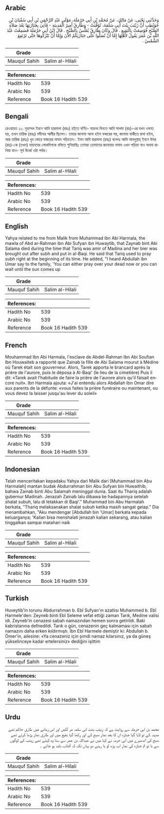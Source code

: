 ## Arabic


<div dir="rtl" lang="ar" style={{fontSize:'larger',backgroundColor:'#f8f9fa',padding:20}}>
وَحَدَّثَنِي يَحْيَى، عَنْ مَالِكٍ، عَنْ مُحَمَّدِ بْنِ أَبِي حَرْمَلَةَ، مَوْلَى عَبْدِ الرَّحْمَنِ بْنِ أَبِي سُفْيَانَ بْنِ حُوَيْطِبٍ أَنَّ زَيْنَبَ بِنْتَ أَبِي سَلَمَةَ، تُوُفِّيَتْ - وَطَارِقٌ أَمِيرُ الْمَدِينَةِ - فَأُتِيَ بِجَنَازَتِهَا بَعْدَ صَلاَةِ الصُّبْحِ فَوُضِعَتْ بِالْبَقِيعِ ‏.‏ قَالَ وَكَانَ طَارِقٌ يُغَلِّسُ بِالصُّبْحِ ‏.‏ قَالَ ابْنُ أَبِي حَرْمَلَةَ فَسَمِعْتُ عَبْدَ اللَّهِ بْنَ عُمَرَ يَقُولُ لأَهْلِهَا إِمَّا أَنْ تُصَلُّوا عَلَى جَنَازَتِكُمُ الآنَ وَإِمَّا أَنْ تَتْرُكُوهَا حَتَّى تَرْتَفِعَ الشَّمْسُ ‏.‏
</div>
<div style={{backgroundColor:'#f8f9fa',padding:20, marginBottom: 10}}><table> <thead> <tr> <th>Grade</th> <th></th> </tr> </thead> <tbody> <tr><td>Mauquf Sahih</td><td>Salim al-Hilali</td></tr></tbody></table><table> <thead> <tr> <th>References:</th> <th></th> </tr> </thead> <tbody><tr><td>Hadith No</td><td>539</td></tr><tr><td>Arabic No</td><td>539</td></tr><tr><td>Reference</td><td>Book 16 Hadith 539</td></tr></tbody></table></div>

## Bengali


<div dir="ltr" lang="bn" style={{fontSize:'larger',backgroundColor:'#f8f9fa',padding:20}}>
রেওয়ায়ত ২০. মুহাম্মদ ইবনে আবি হারমালা (রহঃ) হইতে বর্ণিত- যায়নব বিনতে আবি সালমা (রাঃ)-এর যখন ওফাত হয়, তখন তারিক (রহঃ) মদীনার আমীর ছিলেন। তাহার জানাযা আনা হইল ফজরের পর, জানাযা বাকীতে রাখা হইল, আর তারিক (রহঃ) খুব ভোরে ফজরের নামায পড়িতেন। ইবন আবি হারমালা (রহঃ) বলেনঃ আমি আবদুল্লাহ্ ইবনে উমর (রাঃ)-কে (তখন) যায়নবের লোকদিগকে বলিতে শুনিয়াছিঃ তোমরা তোমাদের জানাযার নামায এখন পড়িয়া নাও অথবা রাখিয়া যাও- সূর্য উর্ধ্বে ওঠা পর্যন্ত।
</div>
<div style={{backgroundColor:'#f8f9fa',padding:20, marginBottom: 10}}><table> <thead> <tr> <th>Grade</th> <th></th> </tr> </thead> <tbody> <tr><td>Mauquf Sahih</td><td>Salim al-Hilali</td></tr></tbody></table><table> <thead> <tr> <th>References:</th> <th></th> </tr> </thead> <tbody><tr><td>Hadith No</td><td>539</td></tr><tr><td>Arabic No</td><td>539</td></tr><tr><td>Reference</td><td>Book 16 Hadith 539</td></tr></tbody></table></div>

## English


<div dir="ltr" lang="en" style={{fontSize:'larger',backgroundColor:'#f8f9fa',padding:20}}>
Yahya related to me from Malik from Muhammad ibn Abi Harmala, the mawla of Abd ar-Rahman ibn Abi Sufyan ibn Huwaytib, that Zaynab bint Abi Salama died during the time that Tariq was amir of Madina and her bier was brought out after subh and put in al-Baqi. He said that Tariq used to pray subh right at the beginning of its time. He added, "I heard Abdullah ibn Umar say to the family, 'You can either pray over your dead now or you can wait until the sun comes up
</div>
<div style={{backgroundColor:'#f8f9fa',padding:20, marginBottom: 10}}><table> <thead> <tr> <th>Grade</th> <th></th> </tr> </thead> <tbody> <tr><td>Mauquf Sahih</td><td>Salim al-Hilali</td></tr></tbody></table><table> <thead> <tr> <th>References:</th> <th></th> </tr> </thead> <tbody><tr><td>Hadith No</td><td>539</td></tr><tr><td>Arabic No</td><td>539</td></tr><tr><td>Reference</td><td>Book 16 Hadith 539</td></tr></tbody></table></div>

## French


<div dir="ltr" lang="fr" style={{fontSize:'larger',backgroundColor:'#f8f9fa',padding:20}}>
Mouhammad Ibn Abi Harmala, l'esclave de Abdel-Rahman Ibn Abi Soufian Ibn Houwaiteb a rapporté que Zainab la fille de Abi Salama mourut à Médine où Tarek était son gouverneur. Alors, Tarek apporta le brancard après la prière de l'aurore, puis le déposa à Al-Baqi' (le lieu de la cimetière) Puis il dit: «Tarek avait l'habitude de faire la prière de l'aurore alors qu'il faisait encore nuit». Ibn Harmala ajouta: «J'ai entendu alors Abdallah Ibn Omar dire aux parents de la défunte: «vous faites la prière funéraire ou maintenant, ou vous devez la laisser jusqu'au lever du soleil»
</div>
<div style={{backgroundColor:'#f8f9fa',padding:20, marginBottom: 10}}><table> <thead> <tr> <th>Grade</th> <th></th> </tr> </thead> <tbody> <tr><td>Mauquf Sahih</td><td>Salim al-Hilali</td></tr></tbody></table><table> <thead> <tr> <th>References:</th> <th></th> </tr> </thead> <tbody><tr><td>Hadith No</td><td>539</td></tr><tr><td>Arabic No</td><td>539</td></tr><tr><td>Reference</td><td>Book 16 Hadith 539</td></tr></tbody></table></div>

## Indonesian


<div dir="ltr" lang="id" style={{fontSize:'larger',backgroundColor:'#f8f9fa',padding:20}}>
Telah menceritakan kepadaku Yahya dari Malik dari [Muhammad bin Abu Harmalah] mantan budak Abdurrahman bin Abu Sufyan bin Huwaithib, bahwa Zainab binti Abu Salamah meninggal dunia. Saat itu Thariq adalah gubernur Madinah. Jenazah Zainab lalu dibawa ke hadapannya setelah shalat subuh, lalu di letakkan di Baqi'." Muhammad bin Abu Harmalah berkata, "Thariq melaksanakan shalat subuh ketika masih sangat gelap." Dia menambahkan, "Aku mendengar [Abdullah bin 'Umar] berkata kepada keluarganya; 'Kalian bisa menshalati jenazah kalian sekarang, atau kalian tinggalkan sampai matahari naik
</div>
<div style={{backgroundColor:'#f8f9fa',padding:20, marginBottom: 10}}><table> <thead> <tr> <th>Grade</th> <th></th> </tr> </thead> <tbody> <tr><td>Mauquf Sahih</td><td>Salim al-Hilali</td></tr></tbody></table><table> <thead> <tr> <th>References:</th> <th></th> </tr> </thead> <tbody><tr><td>Hadith No</td><td>539</td></tr><tr><td>Arabic No</td><td>539</td></tr><tr><td>Reference</td><td>Book 16 Hadith 539</td></tr></tbody></table></div>

## Turkish


<div dir="ltr" lang="tr" style={{fontSize:'larger',backgroundColor:'#f8f9fa',padding:20}}>
Huveytib'in torunu Abdurrahman b. Ebî Sufyan'ın azatlısı Muhammed b. Ebî Harmele'den: Zeyneb binti Ebî Seleme vefat ettiği zaman Tarık, Medine valisi idi. Zeyneb'in cenazesi sabah namazından hemen sonra getirildi. Baki kabristanına defnedildi. Tarık o gün, cenazenin geç kalmaması için sabah namazını daha erken kıldırmıştı. İbn Ebî Harmele demiştir ki: Abdullah b. Ömer'in, ailesine: «Ya cenazeniz için şimdi namaz kılarsınız, ya da güneş yükselinceye kadar ertelersiniz» dediğini işittim
</div>
<div style={{backgroundColor:'#f8f9fa',padding:20, marginBottom: 10}}><table> <thead> <tr> <th>Grade</th> <th></th> </tr> </thead> <tbody> <tr><td>Mauquf Sahih</td><td>Salim al-Hilali</td></tr></tbody></table><table> <thead> <tr> <th>References:</th> <th></th> </tr> </thead> <tbody><tr><td>Hadith No</td><td>539</td></tr><tr><td>Arabic No</td><td>539</td></tr><tr><td>Reference</td><td>Book 16 Hadith 539</td></tr></tbody></table></div>

## Urdu


<div dir="rtl" lang="ur" style={{fontSize:'larger',backgroundColor:'#f8f9fa',padding:20}}>
محمد بن ابی حرملہ سے روایت ہے کہ زینب بنت ابی سلمہ مر گئیں اور اس زمانے میں طارق حاکم تھے مدینہ کے تو لایا گیا جنازہ ان کا بعد نماز صبح کے اور رکھا گیا بقیع میں اور طارق نماز پڑھا کرتے تھے صبح کی اندھیرے میں ابی حرمہ نے کہا میں نے عبداللہ بن عمر سے سنا وہ کہتے تھے زینب کے لوگوں سے یا تو تم جنازہ کی نماز اب پڑھ لو یا رہنے دو یہاں تک کہ آفتاب بلند ہو جائے ۔
</div>
<div style={{backgroundColor:'#f8f9fa',padding:20, marginBottom: 10}}><table> <thead> <tr> <th>Grade</th> <th></th> </tr> </thead> <tbody> <tr><td>Mauquf Sahih</td><td>Salim al-Hilali</td></tr></tbody></table><table> <thead> <tr> <th>References:</th> <th></th> </tr> </thead> <tbody><tr><td>Hadith No</td><td>539</td></tr><tr><td>Arabic No</td><td>539</td></tr><tr><td>Reference</td><td>Book 16 Hadith 539</td></tr></tbody></table></div>